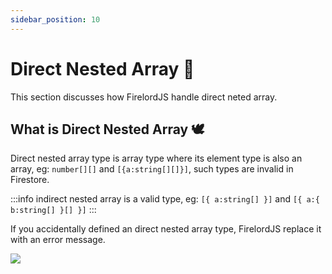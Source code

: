 ```yaml
---
sidebar_position: 10
---
```


# Direct Nested Array 🎍

This section discusses how FirelordJS handle direct neted array.


## What is Direct Nested Array 🕊️

Direct nested array type is array type where its element type is also an array, eg: `number[][]` and `[{a:string[][]}]`, such types are invalid in Firestore.

:::info
indirect nested array is a valid type, eg: `[{ a:string[] }]` and `[{ a:{ b:string[] }[] }]`
:::

If you accidentally defined an direct nested array type, FirelordJS replace it with an error message.

<Image
	src="https://github.com/tylim88/FirelordJSDoc/blob/main/static/img/directArray1.png?raw=true"
	text="direct nested array"
/>
